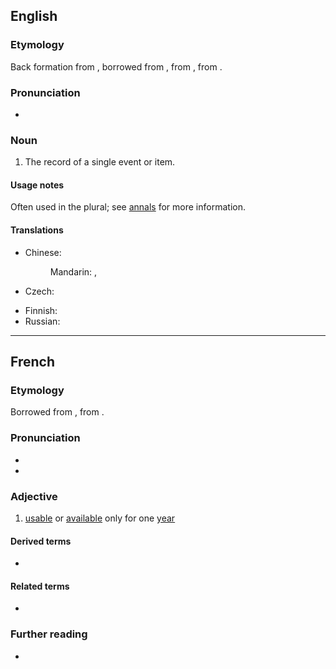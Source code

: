 {{also|annál}}
==English==

===Etymology===
Back formation from {{m|en|annals}}, borrowed from {{bor|en|frm|-}}, from {{der|en|la|annales}}, from {{m|la|annus||year}}.

===Pronunciation===
* {{IPA|/ˈænəl/|lang=en}}

===Noun===
{{en-noun}}

# The record of a single event or item.
#: {{quote-book|year=1805|passage=In deathless '''annal'''! deathless deeds inspire:|title=The Poetical Works of the Reverend Dr. Ed. Young: with the life of the author|volume=3|author={{w|Edward Young}}|url=https://books.google.com.sg/books?id=IkcWAAAAYAAJ|pageurl=https://books.google.com.sg/books?id=IkcWAAAAYAAJ&pg=PA154|isbn=9781355696506}}

====Usage notes====
Often used in the plural; see [[annals]] for more information.

====Translations====
{{trans-top|record of a single event or item}}
* Chinese:
*: Mandarin: {{t+|cmn|記錄}}, {{t+|cmn|记录|tr=jìlù}}
* Czech: {{t|cs|anály|m-p}}
{{trans-mid}}
* Finnish: {{t+|fi|annaali}}
* Russian: {{t-needed|ru}}
{{trans-bottom}}

----

==French==

===Etymology===
Borrowed from {{bor|fr|la|annalis}}, from {{m|la|annus||year}}.

===Pronunciation===
* {{IPA|/anal/|lang=fr}}
* {{homophones|lang=fr|anal|anale|anales|annale|annales}}

===Adjective===
{{fr-adj}}

# {{lb|fr|legal}} [[usable]] or [[available]] only for one [[year]]

====Derived terms====
* {{l|fr|annalité}}

====Related terms====
* {{l|fr|année}}

===Further reading===
* {{R:TLFi}}